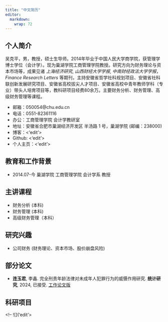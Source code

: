 ```yaml
---
title: "中文简历"
editor: 
  markdown: 
    wrap: 72
---
```


## 个人简介

吴克平，男，教授，硕士生导师。2014年毕业于中国人民大学商学院，获管理学博士学位（会计学）。现为巢湖学院工商管理学院教授。研究方向为财务理论与资本市场等，成果见诸 *上海经济研究*, *山西财经大学学报*, *中南财经政法大学学报*，*Finance Research Letters* 等期刊，主持安徽省哲学社科规划项目、安徽省社科联创新发展研究项目、安徽省高校拔尖人才项目、安徽省高校中青年教师学科（专业）带头人培育项目等，教科研项目经费80余万。主要财务分析、财务管理、高级财务管理等课程。

- 邮箱：050054@chu.edu.cn
- 电话：0551-82361116
- 办公：工商管理学院 会计学教研室
- 地址：安徽省合肥市巢湖经济开发区 半汤路 1 号，巢湖学院 (邮编：238000)
- 博客：<‘edit'>
- Github: <'edit'>
- 个人主页：<'edit'>

## 教育和工作背景

- 2014.07-今 巢湖学院 工商管理学院 会计学系 教授


## 主讲课程
- 财务分析 (本科)
- 财务管理 (本科)
- 高级财务管理（本科）

## 研究兴趣

- 公司财务 (财务理论、资本市场、股价崩盘风险)






## 部分论文
- **连玉君**, 李鑫. 完全刑责年龄法律对未成年人犯罪行为的威慑作用研究. **统计研究**, 2024, 已接受. [工作论文版](https://file-lianxh.oss-cn-shenzhen.aliyuncs.com/Refs/LianPub/%E8%BF%9E%E7%8E%89%E5%90%9B-%E6%9D%8E%E9%91%AB-2024-%E7%BB%9F%E8%AE%A1%E7%A0%94%E7%A9%B6-RDD-%E6%9C%AA%E6%88%90%E5%B9%B4%E4%BA%BA.pdf)


## 科研项目




<!-- ![]('edit'>